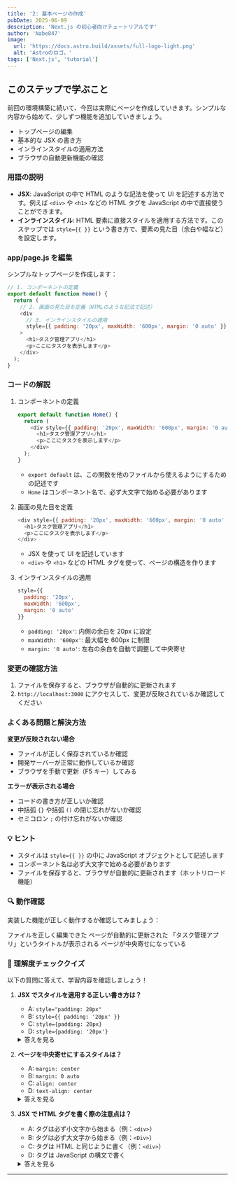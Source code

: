 ```yaml
---
title: '2: 基本ページの作成'
pubDate: 2025-06-09
description: 'Next.js の初心者向けチュートリアルです'
author: 'Nabe847'
image:
  url: 'https://docs.astro.build/assets/full-logo-light.png'
  alt: 'Astroのロゴ。'
tags: ['Next.js', 'tutorial']
---
```


## このステップで学ぶこと

前回の環境構築に続いて、今回は実際にページを作成していきます。シンプルな内容から始めて、少しずつ機能を追加していきましょう。

- トップページの編集
- 基本的な JSX の書き方
- インラインスタイルの適用方法
- ブラウザの自動更新機能の確認

### 用語の説明

- **JSX**: JavaScript の中で HTML のような記法を使って UI を記述する方法です。例えば `<div>` や `<h1>` などの HTML タグを JavaScript の中で直接使うことができます。
- **インラインスタイル**: HTML 要素に直接スタイルを適用する方法です。このステップでは `style={{ }}` という書き方で、要素の見た目（余白や幅など）を設定します。

### app/page.js を編集

シンプルなトップページを作成します：

```javascript
// 1. コンポーネントの定義
export default function Home() {
  return (
    // 2. 画面の見た目を定義（HTMLのような記法で記述）
    <div 
      // 3. インラインスタイルの適用
      style={{ padding: '20px', maxWidth: '600px', margin: '0 auto' }}
    >
      <h1>タスク管理アプリ</h1>
      <p>ここにタスクを表示します</p>
    </div>
  );
}
```

### コードの解説

1. コンポーネントの定義
   ```javascript
   export default function Home() {
     return (
       <div style={{ padding: '20px', maxWidth: '600px', margin: '0 auto' }}>
         <h1>タスク管理アプリ</h1>
         <p>ここにタスクを表示します</p>
       </div>
     );
   }
   ```
   - `export default` は、この関数を他のファイルから使えるようにするための記述です
   - `Home` はコンポーネント名で、必ず大文字で始める必要があります

2. 画面の見た目を定義
   ```javascript
   <div style={{ padding: '20px', maxWidth: '600px', margin: '0 auto' }}>
     <h1>タスク管理アプリ</h1>
     <p>ここにタスクを表示します</p>
   </div>
   ```
   - JSX を使って UI を記述しています
   - `<div>` や `<h1>` などの HTML タグを使って、ページの構造を作ります

3. インラインスタイルの適用
   ```javascript
   style={{
     padding: '20px',
     maxWidth: '600px',
     margin: '0 auto'
   }}
   ```
   - `padding: '20px'`: 内側の余白を 20px に設定
   - `maxWidth: '600px'`: 最大幅を 600px に制限
   - `margin: '0 auto'`: 左右の余白を自動で調整して中央寄せ

### 変更の確認方法

1. ファイルを保存すると、ブラウザが自動的に更新されます
2. `http://localhost:3000` にアクセスして、変更が反映されているか確認してください

### よくある問題と解決方法

**変更が反映されない場合**

- ファイルが正しく保存されているか確認
- 開発サーバーが正常に動作しているか確認
- ブラウザを手動で更新（F5 キー）してみる

**エラーが表示される場合**

- コードの書き方が正しいか確認
- 中括弧 `{}` や括弧 `()` の閉じ忘れがないか確認
- セミコロン `;` の付け忘れがないか確認

### 💡 ヒント

- スタイルは `style={{ }}` の中に JavaScript オブジェクトとして記述します
- コンポーネント名は必ず大文字で始める必要があります
- ファイルを保存すると、ブラウザが自動的に更新されます（ホットリロード機能）

### 🔍 動作確認

実装した機能が正しく動作するか確認してみましょう：


<div>
  <ChecklistItem client:load id="step2-point1">
    ファイルを正しく編集できた
  </ChecklistItem>
  <ChecklistItem client:load id="step2-point2">
    ページが自動的に更新された
  </ChecklistItem>
  <ChecklistItem client:load id="step2-point3">
    「タスク管理アプリ」というタイトルが表示される
  </ChecklistItem>
  <ChecklistItem client:load id="step2-point4">
    ページが中央寄せになっている
  </ChecklistItem>
</div>

### 🎯 理解度チェッククイズ

以下の質問に答えて、学習内容を確認しましょう！

1. **JSX でスタイルを適用する正しい書き方は？**

   - A: `style="padding: 20px"`
   - B: `style={{ padding: '20px' }}`
   - C: `style={padding: 20px}`
   - D: `style={padding: '20px'}`

   <details>
   <summary>答えを見る</summary>

   **答え: B: `style={{ padding: '20px' }}`**
   - JSX では、スタイルを JavaScript オブジェクトとして記述します
   - 外側の `{}` は JSX の式を表し、内側の `{}` は JavaScript オブジェクトを表します
   </details>

2. **ページを中央寄せにするスタイルは？**

   - A: `margin: center`
   - B: `margin: 0 auto`
   - C: `align: center`
   - D: `text-align: center`

   <details>
   <summary>答えを見る</summary>

   **答え: B: `margin: 0 auto`**
   - `margin: 0 auto` は、上下の余白を 0 に、左右の余白を自動で調整して中央寄せにします
   - これは要素を水平方向に中央に配置する一般的な方法です
   </details>

3. **JSX で HTML タグを書く際の注意点は？**

   - A: タグは必ず小文字から始まる（例：`<div>`）
   - B: タグは必ず大文字から始まる（例：`<Div>`）
   - C: タグは HTML と同じように書く（例：`<div>`）
   - D: タグは JavaScript の構文で書く

   <details>
   <summary>答えを見る</summary>

   **答え: C: タグは HTML と同じように書く（例：`<div>`）**
   - JSX では、通常の HTML タグ（`<div>`、`<h1>` など）は HTML と同じように書きます
   - コンポーネント名（このステップでは使用しません）の場合のみ大文字から始まります
   </details>

---
